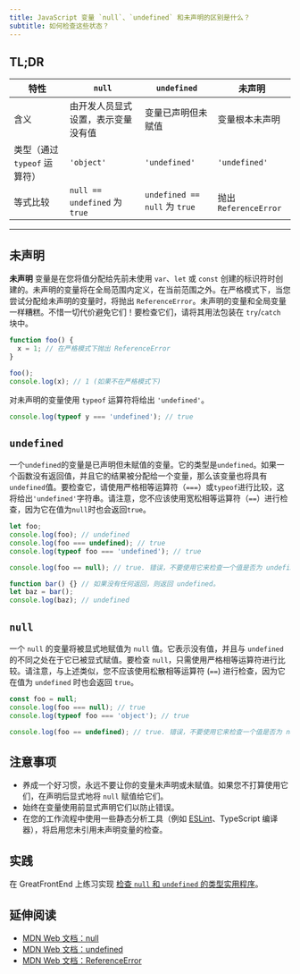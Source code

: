 ```yaml
---
title: JavaScript 变量 `null`、`undefined` 和未声明的区别是什么？
subtitle: 如何检查这些状态？
---
```


## TL;DR

| 特性 | `null` | `undefined` | 未声明 |
| --- | --- | --- | --- |
| 含义 | 由开发人员显式设置，表示变量没有值 | 变量已声明但未赋值 | 变量根本未声明 |
| 类型（通过 `typeof` 运算符） | `'object'` | `'undefined'` | `'undefined'` |
| 等式比较 | `null == undefined` 为 `true` | `undefined == null` 为 `true` | 抛出 `ReferenceError` |

***

## 未声明

**未声明** 变量是在您将值分配给先前未使用 `var`、`let` 或 `const` 创建的标识符时创建的。未声明的变量将在全局范围内定义，在当前范围之外。在严格模式下，当您尝试分配给未声明的变量时，将抛出 `ReferenceError`。未声明的变量和全局变量一样糟糕。不惜一切代价避免它们！要检查它们，请将其用法包装在 `try`/`catch` 块中。

```js live
function foo() {
  x = 1; // 在严格模式下抛出 ReferenceError
}

foo();
console.log(x); // 1 (如果不在严格模式下)
```

对未声明的变量使用 `typeof` 运算符将给出 `'undefined'`。

```js live
console.log(typeof y === 'undefined'); // true
```

## `undefined`

一个`undefined`的变量是已声明但未赋值的变量。它的类型是`undefined`。如果一个函数没有返回值，并且它的结果被分配给一个变量，那么该变量也将具有`undefined`值。要检查它，请使用严格相等运算符（`===`）或`typeof`进行比较，这将给出`'undefined'`字符串。请注意，您不应该使用宽松相等运算符（`==`）进行检查，因为它在值为`null`时也会返回`true`。

```js live
let foo;
console.log(foo); // undefined
console.log(foo === undefined); // true
console.log(typeof foo === 'undefined'); // true

console.log(foo == null); // true. 错误，不要使用它来检查一个值是否为 undefined!

function bar() {} // 如果没有任何返回，则返回 undefined。
let baz = bar();
console.log(baz); // undefined
```

## `null`

一个 `null` 的变量将被显式地赋值为 `null` 值。它表示没有值，并且与 `undefined` 的不同之处在于它已被显式赋值。要检查 `null`，只需使用严格相等运算符进行比较。请注意，与上述类似，您不应该使用松散相等运算符 (`==`) 进行检查，因为它在值为 `undefined` 时也会返回 `true`。

```js live
const foo = null;
console.log(foo === null); // true
console.log(typeof foo === 'object'); // true

console.log(foo == undefined); // true. 错误，不要使用它来检查一个值是否为 null!
```

## 注意事项

* 养成一个好习惯，永远不要让你的变量未声明或未赋值。如果您不打算使用它们，在声明后显式地将 `null` 赋值给它们。
* 始终在变量使用前显式声明它们以防止错误。
* 在您的工作流程中使用一些静态分析工具（例如 [ESLint](https://eslint.org/)、TypeScript 编译器），将启用您未引用未声明变量的检查。

## 实践

在 GreatFrontEnd 上练习实现 [检查 `null` 和 `undefined` 的类型实用程序](https://www.greatfrontend.com/questions/javascript/type-utilities?fpr=yangshun)。

## 延伸阅读

* [MDN Web 文档：null](https://developer.mozilla.org/zh-CN/docs/Web/JavaScript/Reference/Operators/null)
* [MDN Web 文档：undefined](https://developer.mozilla.org/zh-CN/docs/Web/JavaScript/Reference/Global_Objects/undefined)
* [MDN Web 文档：ReferenceError](https://developer.mozilla.org/zh-CN/docs/Web/JavaScript/Reference/Global_Objects/ReferenceError)
